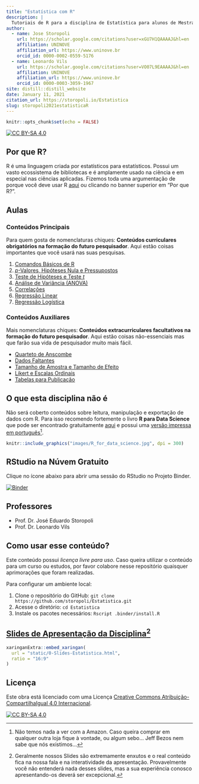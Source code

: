 ```yaml
---
title: "Estatística com R"
description: |
  Tutoriais de R para a disciplina de Estatística para alunos de Mestrado e Doutorado da UNINOVE.
author:
  - name: Jose Storopoli
    url: https://scholar.google.com/citations?user=xGU7H1QAAAAJ&hl=en
    affiliation: UNINOVE
    affiliation_url: https://www.uninove.br
    orcid_id: 0000-0002-0559-5176
  - name: Leonardo Vils
    url: https://scholar.google.com/citations?user=VO07L9EAAAAJ&hl=en
    affiliation: UNINOVE
    affiliation_url: https://www.uninove.br
    orcid_id: 0000-0003-3059-1967
site: distill::distill_website
date: January 11, 2021
citation_url: https://storopoli.io/Estatistica
slug: storopoli2021estatisticaR
---
```


```r
knitr::opts_chunk$set(echo = FALSE)
```

<link rel="stylesheet" href="https://cdn.rawgit.com/jpswalsh/academicons/master/css/academicons.min.css"/>

[![CC BY-SA 4.0][cc-by-sa-shield]][cc-by-sa]

## Por que R?

R é uma linguagem criada por estatísticos para estatísticos. Possui um vasto ecossistema de bibliotecas e é amplamente usado na ciência e em especial nas ciências aplicadas. Fizemos toda uma argumentação de porque você deve usar R [aqui](0-Por_que_R.html) ou clicando no banner superior em "Por que R?".

## Aulas

### Conteúdos Principais

<aside>
Para quem gosta de nomenclaturas chiques: **Conteúdos curriculares obrigatórios na formação do futuro pesquisador**. Aqui estão coisas importantes que você usará nas suas pesquisas.
</aside>

1. [Comandos Básicos de R](1-Comandos_Basicos.html)
2. [$p$-Valores, Hipóteses Nula e Pressupostos](2-p-valores.html)
3. [Teste de Hipóteses e Teste $t$](3-Teste_t.html)
4. [Análise de Variância (ANOVA)](4-ANOVA.html)
5. [Correlações](5-Correlacoes.html)
6. [Regressão Linear](6-Regressao_Linear.html)
7. [Regressão Logística](7-Regressao_Logistica.html)

### Conteúdos Auxiliares

<aside>
Mais nomenclaturas chiques: **Conteúdos extracurriculares facultativos na formação do futuro pesquisador**. Aqui estão coisas não-essenciais mas que farão sua vida de pesquisador muito mais fácil.
</aside>

* [Quarteto de Anscombe](aux-Anscombe.html)
* [Dados Faltantes](aux-Dados_Faltantes.html)
* [Tamanho de Amostra e Tamanho de Efeito](aux-Tamanho_Amostra.html)
* [Likert e Escalas Ordinais](aux-Likert.html)
* [Tabelas para Publicação](aux-Tabelas_para_Publicacao.html)

## O que esta disciplina **não** é

Não será coberto conteúdos sobre leitura, manipulação e exportação de dados com R. Para isso recomendo fortemente o livro **R para Data Science** que pode ser encontrado gratuitamente [aqui](https://r4ds.had.co.nz) e possui uma [versão impressa em português](https://www.amazon.com.br/Para-Data-Science-Hadley-Wickham/dp/8550803243)[^1].


```r
knitr::include_graphics("images/R_for_data_science.jpg", dpi = 300)
```

## **RStudio** na Núvem Gratuito

Clique no ícone abaixo para abrir uma sessão do RStudio no Projeto Binder.

[![Binder](http://mybinder.org/badge_logo.svg)](http://mybinder.org/v2/gh/storopoli/Estatistica/master?urlpath=rstudio)

## Professores

* Prof. Dr. José Eduardo Storopoli <a href="https://storopoli.io"><i class="fa fa-globe fa-lg"></i></a> <a href="http://lattes.cnpq.br/2281909649311607"><i class="ai ai-lattes ai-lg"></i></a> <a href="https://orcid.org/0000-0002-0559-5176"><i class="ai ai-orcid ai-lg"></i></a> <a href="mailto:josees@uni9.pro.br"><i class="fa fa-paper-plane fa-lg"></i></a>
* Prof. Dr. Leonardo Vils <a href="http://lattes.cnpq.br/3969955798466284"><i class="ai ai-lattes ai-lg"></i></a> <a href="https://orcid.org/0000-0003-3059-1967"><i class="ai ai-orcid ai-lg"></i></a> <a href="mailto:leonardo.vils@uni9.pro.br"><i class="fa fa-paper-plane fa-lg"></i></a>

## Como usar esse conteúdo?

Este conteúdo possui *licença livre para uso*. Caso queira utilizar o conteúdo para um curso ou estudos, por favor colabore nesse repositório quaisquer aprimorações que foram realizadas.

Para configurar um ambiente local:

1. Clone o repositório do GitHub: `git clone https://github.com/storopoli/Estatistica.git`
2. Acesse o diretório: `cd Estatistica`
3. Instale os pacotes necessários: `Rscript .binder/install.R`

## [Slides de Apresentação da Disciplina](static/0-Slides-Estatistica.html)[^2]

```r
xaringanExtra::embed_xaringan(
  url = "static/0-Slides-Estatistica.html",
  ratio = "16:9"
)
```

[^1]: Não temos nada a ver com a Amazon. Caso queira comprar em qualquer outra loja fique à vontade, ou algum sebo... Jeff Bezos nem sabe que nós existimos...
[^2]: Geralmente nossos Slides são extremamente enxutos e o real conteúdo fica na nossa fala e na interatividade da apresentação. Provavelmente você não entenderá nada desses slides, mas a sua experiência conosco apresentando-os deverá ser excepcional.

## Licença

Este obra está licenciado com uma Licença
[Creative Commons Atribuição-CompartilhaIgual 4.0 Internacional][cc-by-sa].

[![CC BY-SA 4.0][cc-by-sa-image]][cc-by-sa]

[cc-by-sa]: http://creativecommons.org/licenses/by-sa/4.0/
[cc-by-sa-image]: https://licensebuttons.net/l/by-sa/4.0/88x31.png
[cc-by-sa-shield]: https://img.shields.io/badge/License-CC%20BY--SA%204.0-lightgrey.svg
